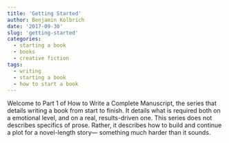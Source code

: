 ```yaml
---
title: 'Getting Started'
author: Benjamin Kolbrich
date: '2017-09-30'
slug: 'getting-started'
categories:
  - starting a book
  - books
  - creative fiction
tags:
  - writing
  - starting a book
  - how to start a book
---
```

Welcome to Part 1 of How to Write a Complete Manuscript, the series that details writing a book from start to finish. It details what is required both on a emotional level, and on a real, results-driven one. This series does not describes specifics of prose. Rather, it describes how to build and continue a plot for a novel-length story--- something much harder than it sounds.

